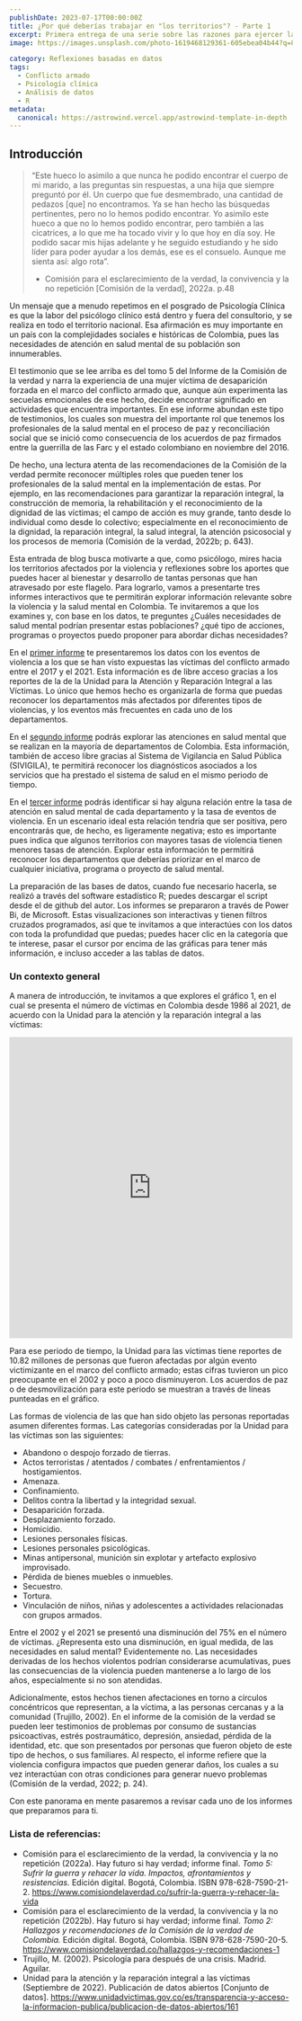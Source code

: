 ```yaml
---
publishDate: 2023-07-17T00:00:00Z
title: ¿Por qué deberías trabajar en "los territorios"? - Parte 1
excerpt: Primera entrega de una serie sobre las razones para ejercer la psicología clínica en territorios diferentes a las ciudades principales.
image: https://images.unsplash.com/photo-1619468129361-605ebea04b44?q=80&w=1000&auto=format&fit=crop&ixlib=rb-4.0.3&ixid=M3wxMjA3fDB8MHxwaG90by1wYWdlfHx8fGVufDB8fHx8fA%3D%3D

category: Reflexiones basadas en datos
tags:
  - Conflicto armado
  - Psicología clínica
  - Análisis de datos
  - R
metadata:
  canonical: https://astrowind.vercel.app/astrowind-template-in-depth
---
```




## Introducción

>“Este hueco lo asimilo a que nunca he podido encontrar el cuerpo de mi marido, a las preguntas sin respuestas, a una hija que siempre preguntó por él. Un cuerpo que fue desmembrado, una cantidad de pedazos [que] no encontramos. Ya se han hecho las búsquedas pertinentes, pero no lo hemos podido encontrar. Yo asimilo este hueco a que no lo hemos podido encontrar, pero también a las cicatrices, a lo que me ha tocado vivir y lo que hoy en día soy. He podido sacar mis hijas adelante y he seguido estudiando y he sido líder para poder ayudar a los demás, ese es el consuelo. Aunque me sienta así: algo rota”. 
> - Comisión para el esclarecimiento de la verdad, la convivencia y la no repetición [Comisión de la verdad], 2022a. p.48

Un mensaje que a menudo repetimos en el posgrado de Psicología Clínica es que la labor del psicólogo clínico está dentro y fuera del consultorio, y se realiza en todo el territorio nacional. Esa afirmación es muy importante en un país con la complejidades sociales e históricas de Colombia, pues las necesidades de atención en salud mental de su población son innumerables.

El testimonio que se lee arriba  es del tomo 5 del Informe de la Comisión de la verdad y narra la experiencia de una mujer víctima de desaparición forzada en el marco del conflicto armado que, aunque aún experimenta las secuelas emocionales de ese hecho, decide encontrar significado en actividades que encuentra importantes. En ese informe abundan este tipo de testimonios, los cuales son muestra del importante rol que tenemos los profesionales de la salud mental en el proceso de paz y reconciliación social que se inició como consecuencia de los acuerdos de paz firmados entre la guerrilla de las Farc y el estado colombiano en noviembre del 2016.

De hecho, una lectura atenta de las recomendaciones de la Comisión de la verdad permite reconocer múltiples roles que pueden tener los profesionales de la salud mental en la implementación de estas. Por ejemplo, en las recomendaciones para garantizar la reparación integral, la construcción de memoria, la rehabilitación y el reconocimiento de la dignidad de las víctimas; el campo de acción es muy grande, tanto desde lo individual como desde lo colectivo; especialmente en el reconocimiento de la dignidad, la reparación integral, la salud integral, la atención psicosocial y los procesos de memoria (Comisión de la verdad, 2022b; p. 643).  

Esta entrada de blog busca motivarte a que, como psicólogo, mires hacia los territorios afectados por la violencia y reflexiones sobre los aportes que puedes hacer al bienestar y desarrollo de tantas personas que han atravesado por este flagelo. Para lograrlo, vamos a presentarte tres informes interactivos que te permitirán explorar información relevante sobre la violencia y la salud mental en Colombia. Te invitaremos a que los examines y, con base en los datos, te preguntes ¿Cuáles necesidades de salud mental podrían presentar estas poblaciones? ¿qué tipo de acciones, programas o proyectos puedo proponer para abordar dichas necesidades?

En el [primer informe](por-que-trabajar-territorios-2) te presentaremos los datos con los eventos de violencia a los que se han visto expuestas las víctimas del conflicto armado entre el 2017 y el 2021. Esta información es de libre acceso gracias a los reportes de la de la Unidad para la Atención y Reparación Integral a las Víctimas. Lo único que hemos hecho es organizarla de forma que puedas reconocer los departamentos más afectados por diferentes tipos de violencias, y los eventos más frecuentes en cada uno de los departamentos. 

En el [segundo informe](por-que-trabajar-territorios-3) podrás explorar las atenciones en salud mental que se realizan en la mayoría de departamentos de Colombia. Esta información, también de acceso libre gracias al Sistema de Vigilancia en Salud Pública (SIVIGILA), te permitirá reconocer los diagnósticos asociados a los servicios que ha prestado el sistema de salud en el mismo periodo de tiempo. 

En el [tercer informe](por-que-trabajar-territorios-4) podrás identificar si hay alguna relación entre la tasa de atención en salud mental de cada departamento y la tasa de eventos de violencia. En un escenario ideal esta relación tendría que ser positiva, pero encontrarás que, de hecho, es ligeramente negativa; esto es importante pues indica que algunos territorios con mayores tasas de violencia tienen menores tasas de atención. Explorar esta información te permitirá reconocer los departamentos que deberías priorizar en el marco de cualquier iniciativa, programa o proyecto de salud mental. 

La preparación de las bases de datos, cuando fue necesario hacerla, se realizó a través del software estadístico R; puedes descargar el script desde el de github del autor. Los informes se prepararon a través de Power Bi, de Microsoft. Estas visualizaciones son interactivas y tienen filtros cruzados programados, así que te invitamos a que interactúes con los datos con toda la profundidad que puedas; puedes hacer clic en la categoría que te interese, pasar el cursor por encima de las gráficas para tener más información, e incluso acceder a las tablas de datos. 

### Un contexto general

A manera de introducción, te invitamos a que explores el gráfico 1, en el cual se presenta el número de víctimas en Colombia desde 1986 al 2021, de acuerdo con la Unidad para la atención y la reparación integral a las víctimas:

<iframe title="timeline victimas" width="800" height="536" src="https://app.powerbi.com/view?r=eyJrIjoiMzBkOWM0OGUtYTliMi00NTllLWJjYTYtMTk4ZWY4ZTg4OWFlIiwidCI6IjI5OWEyODgxLTEzODAtNDAyMC1iNDJmLTcxNWEzNWUxYmNhZiIsImMiOjR9" frameborder="0" allowFullScreen="true"  style='width:100%'></iframe>

Para ese periodo de tiempo, la Unidad para las víctimas tiene reportes de 10.82 millones de personas que fueron afectadas por algún evento victimizante en el marco del conflicto armado; estas cifras tuvieron un pico preocupante en el 2002 y poco a poco disminuyeron. Los acuerdos de paz o de desmovilización para este periodo se muestran a través de líneas punteadas en el gráfico. 

Las formas de violencia de las que han sido objeto las personas reportadas asumen diferentes formas. Las categorías consideradas por la Unidad para las víctimas son las siguientes:

- Abandono o despojo forzado de tierras.
- Actos terroristas / atentados / combates / enfrentamientos / hostigamientos.
- Amenaza.
- Confinamiento.
- Delitos contra la libertad y la integridad sexual.
- Desaparición forzada.
- Desplazamiento forzado.
- Homicidio.
- Lesiones personales físicas.
- Lesiones personales psicológicas.
- Minas antipersonal, munición sin explotar y artefacto explosivo improvisado.
- Pérdida de bienes muebles o inmuebles.
- Secuestro.
- Tortura.
- Vinculación de niños, niñas y adolescentes a actividades relacionadas con grupos armados.

Entre el 2002 y el 2021 se presentó una disminución del 75% en el número de víctimas. ¿Representa esto una disminución, en igual medida, de las necesidades en salud mental? Evidentemente no. Las necesidades derivadas de los hechos violentos podrían considerarse acumulativas, pues las consecuencias de la violencia pueden mantenerse a lo largo de los años, especialmente si no son atendidas. 

Adicionalmente, estos hechos tienen afectaciones en torno a círculos concéntricos que representan, a la víctima, a las personas cercanas y a la comunidad (Trujillo, 2002). En el informe de la comisión de la verdad se pueden leer testimonios de problemas por consumo de sustancias psicoactivas, estrés postraumático, depresión, ansiedad, pérdida de la identidad, etc. que son presentados por personas que fueron objeto de este tipo de hechos, o sus familiares. Al respecto, el informe refiere que la violencia configura impactos que pueden generar daños, los cuales a su vez interactúan con otras condiciones para generar nuevo problemas (Comisión de la verdad, 2022; p. 24).

Con este panorama en mente pasaremos a revisar cada uno de los informes que preparamos para ti. 

### Lista de referencias:

- Comisión para el esclarecimiento de la verdad, la convivencia y la no repetición (2022a). Hay futuro si hay verdad; informe final. *Tomo 5: Sufrir la guerra y rehacer la vida. Impactos, afrontamientos y resistencias.* Edición digital. Bogotá, Colombia.  ISBN 978-628-7590-21-2. https://www.comisiondelaverdad.co/sufrir-la-guerra-y-rehacer-la-vida
- Comisión para el esclarecimiento de la verdad, la convivencia y la no repetición (2022b). Hay futuro si hay verdad; informe final. *Tomo 2: Hallazgos y recomendaciones de la Comisión de la verdad de Colombia.* Edición digital. Bogotá, Colombia.  ISBN 978-628-7590-20-5. https://www.comisiondelaverdad.co/hallazgos-y-recomendaciones-1
- Trujillo, M. (2002). Psicología para después de una crisis. Madrid. Aguilar.
- Unidad para la atención y la reparación integral a las víctimas (Septiembre de 2022). Publicación de datos abiertos [Conjunto de datos]. https://www.unidadvictimas.gov.co/es/transparencia-y-acceso-la-informacion-publica/publicacion-de-datos-abiertos/161




